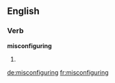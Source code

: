 ==English==

===Verb===
'''misconfiguring'''

# {{present participle of|misconfigure}}

[[de:misconfiguring]]
[[fr:misconfiguring]]